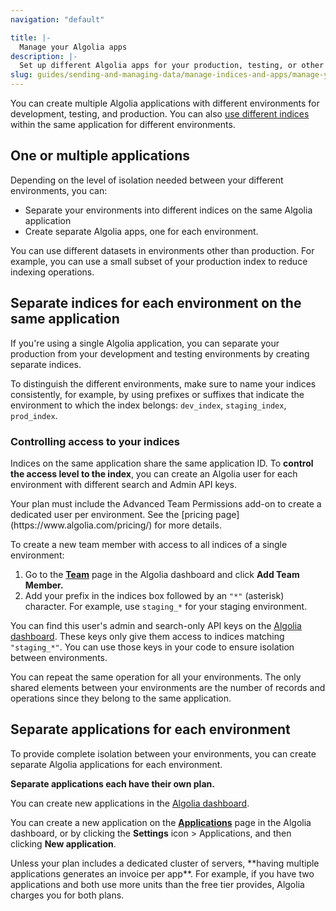 ```yaml
---
navigation: "default"

title: |-
  Manage your Algolia apps
description: |-
  Set up different Algolia apps for your production, testing, or other environments.
slug: guides/sending-and-managing-data/manage-indices-and-apps/manage-your-apps
---
```



You can create multiple Algolia applications with different environments for development, testing, and production.
You can also [use different indices](/guides/sending-and-managing-data/manage-indices-and-apps/manage-indices/concepts/one-or-more-indices/) within the same application for different environments.

## One or multiple applications

Depending on the level of isolation needed between your different environments, you can:

- Separate your environments into different indices on the same Algolia application
- Create separate Algolia apps, one for each environment.

<Callout type="info">
  You can use different datasets in environments other than production. For example, you can use a small subset of your production index to reduce indexing operations.
</Callout>

## Separate indices for each environment on the same application

If you're using a single Algolia application,
you can separate your production from your development and testing environments by creating separate indices.

To distinguish the different environments,
make sure to name your indices consistently,
for example, by using prefixes or suffixes that indicate the environment to which the index belongs:
`dev_index`, `staging_index`, `prod_index`.

### Controlling access to your indices

Indices on the same application share the same application ID.
To **control the access level to the index**, you can create an Algolia user for each environment with different search and Admin API keys.

<Callout type="info">
  Your plan must include the Advanced Team Permissions add-on to create a dedicated user per environment.
See the [pricing page](https://www.algolia.com/pricing/) for more details.
</Callout>

To create a new team member with access to all indices of a single environment:

1. Go to the [**Team**](https://dashboard.algolia.com/team) page in the Algolia dashboard and click **Add Team Member.**
2. Add your prefix in the indices box followed by an `"*"` (asterisk) character. For example, use `staging_*` for your staging environment.

<Media type="image" id="guides/security/multiple-environments-1.jpg" alt="" />

You can find this user's admin and search-only API keys on the [Algolia dashboard](https://www.algolia.com/account/api-keys/all/).
These keys only give them access to indices matching `"staging_*"`.
You can use those keys in your code to ensure isolation between environments.

You can repeat the same operation for all your environments.
The only shared elements between your environments are the number of records and operations since they belong to the same application.

## Separate applications for each environment

To provide complete isolation between your environments,
you can create separate Algolia applications for each environment.

**Separate applications each have their own plan.**

You can create new applications in the [Algolia dashboard](https://dashboard.algolia.com/dashboard/).

<Media type="image" id="guides/indexing/create-new-app.png" alt="" />

You can create a new application on the [**Applications**](https://dashboard.algolia.com/applications) page in the Algolia dashboard, or by clicking the **Settings** icon > Applications, and then clicking **New application**.


<Callout type="warning">
  Unless your plan includes a dedicated cluster of servers, **having multiple applications generates an invoice per app**.
For example, if you have two applications and both use more units than the free tier provides, Algolia charges you for both plans.
</Callout>
